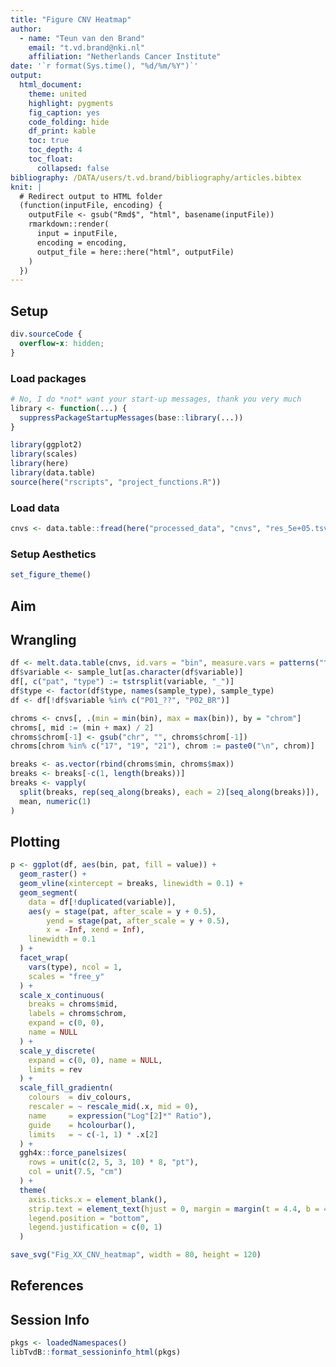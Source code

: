 ```yaml
---
title: "Figure CNV Heatmap"
author: 
  - name: "Teun van den Brand"
    email: "t.vd.brand@nki.nl"
    affiliation: "Netherlands Cancer Institute"
date: '`r format(Sys.time(), "%d/%m/%Y")`'
output: 
  html_document:
    theme: united
    highlight: pygments
    fig_caption: yes
    code_folding: hide
    df_print: kable
    toc: true
    toc_depth: 4
    toc_float:
      collapsed: false
bibliography: /DATA/users/t.vd.brand/bibliography/articles.bibtex
knit: |
  # Redirect output to HTML folder
  (function(inputFile, encoding) {
    outputFile <- gsub("Rmd$", "html", basename(inputFile))
    rmarkdown::render(
      input = inputFile,
      encoding = encoding,
      output_file = here::here("html", outputFile)
    )
  })
---
```


## Setup {.tabset}

<!-- little HTML script to do indentation of the table of contents -->
<script>
    $(document).ready(function() {
      $items = $('div#TOC li');
      $items.each(function(idx) {
        num_ul = $(this).parentsUntil('#TOC').length;
        $(this).css({'text-indent': num_ul * 10, 'padding-left': 0});
      });

    });
</script>

```css
div.sourceCode {
  overflow-x: hidden;
}
```

### Load packages

```r
# No, I do *not* want your start-up messages, thank you very much
library <- function(...) {
  suppressPackageStartupMessages(base::library(...))
}
```


```r
library(ggplot2)
library(scales)
library(here)
library(data.table)
source(here("rscripts", "project_functions.R"))
```

### Load data

```r
cnvs <- data.table::fread(here("processed_data", "cnvs", "res_5e+05.tsv"))
```

### Setup Aesthetics

```r
set_figure_theme()
```

## Aim

## Wrangling

```r
df <- melt.data.table(cnvs, id.vars = "bin", measure.vars = patterns("^P"))
df$variable <- sample_lut[as.character(df$variable)]
df[, c("pat", "type") := tstrsplit(variable, "_")]
df$type <- factor(df$type, names(sample_type), sample_type)
df <- df[!df$variable %in% c("P01_??", "P02_BR")]

chroms <- cnvs[, .(min = min(bin), max = max(bin)), by = "chrom"]
chroms[, mid := (min + max) / 2]
chroms$chrom[-1] <- gsub("chr", "", chroms$chrom[-1])
chroms[chrom %in% c("17", "19", "21"), chrom := paste0("\n", chrom)]

breaks <- as.vector(rbind(chroms$min, chroms$max))
breaks <- breaks[-c(1, length(breaks))]
breaks <- vapply(
  split(breaks, rep(seq_along(breaks), each = 2)[seq_along(breaks)]),
  mean, numeric(1)
)
```

## Plotting

```r
p <- ggplot(df, aes(bin, pat, fill = value)) +
  geom_raster() +
  geom_vline(xintercept = breaks, linewidth = 0.1) +
  geom_segment(
    data = df[!duplicated(variable)],
    aes(y = stage(pat, after_scale = y + 0.5),
        yend = stage(pat, after_scale = y + 0.5),
        x = -Inf, xend = Inf),
    linewidth = 0.1
  ) +
  facet_wrap(
    vars(type), ncol = 1,
    scales = "free_y"
  ) +
  scale_x_continuous(
    breaks = chroms$mid,
    labels = chroms$chrom,
    expand = c(0, 0),
    name = NULL
  ) +
  scale_y_discrete(
    expand = c(0, 0), name = NULL,
    limits = rev
  ) +
  scale_fill_gradientn(
    colours  = div_colours,
    rescaler = ~ rescale_mid(.x, mid = 0),
    name     = expression("Log"[2]*" Ratio"),
    guide    = hcolourbar(),
    limits   = ~ c(-1, 1) * .x[2]
  ) +
  ggh4x::force_panelsizes(
    rows = unit(c(2, 5, 3, 10) * 8, "pt"),
    col = unit(7.5, "cm")
  ) +
  theme(
    axis.ticks.x = element_blank(),
    strip.text = element_text(hjust = 0, margin = margin(t = 4.4, b = 4.4)),
    legend.position = "bottom",
    legend.justification = c(0, 1)
  )

save_svg("Fig_XX_CNV_heatmap", width = 80, height = 120)
```


## References

<div id="refs"></div>

## Session Info

```r
pkgs <- loadedNamespaces()
libTvdB::format_sessioninfo_html(pkgs)
```
